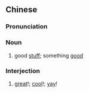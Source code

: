 ==Chinese==
{{zh-forms}}

===Pronunciation===
{{zh-pron
|c=hou2 je5
|cat=n,intj
}}

===Noun===
{{zh-noun}}

# {{lb|zh|Cantonese}} good [[stuff]]; something [[good]]

===Interjection===
{{zh-interj}}

# {{lb|zh|Cantonese}} [[great]]!; [[cool]]!; [[yay]]!
#: {{zh-x|好嘢，今晚{maan5-1} 唔使 挨{ngaai4}夜{je6-2}，可以 瞓 餐 飽！|'''Yay''', tonight I don't have to burn the midnight oil! I can sleep all I want!|C}}
